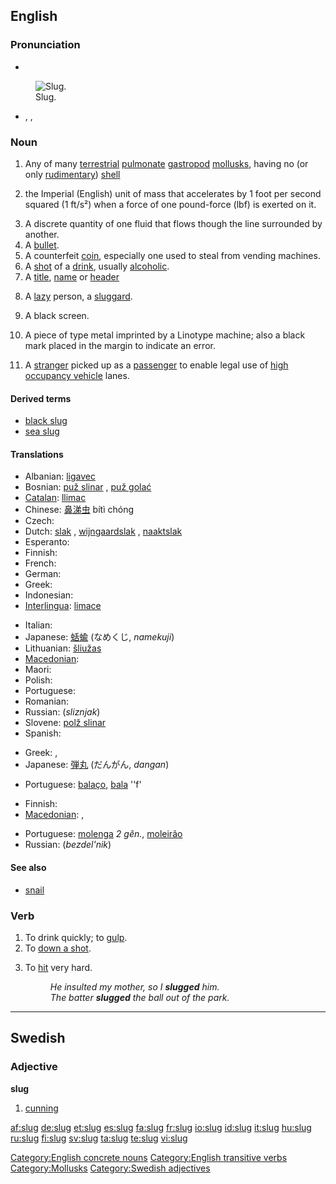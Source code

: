 ==English==

===Pronunciation===
* {{audio|En-us-slug.ogg|Audio (US)}}
[[Image:Arion lusitanicus eating.jpg|thumb|Slug.]]
* {{enPR|slŭg}}, {{IPA|/slʌɡ/}}, {{SAMPA|/slVg/}}
*: {{rhymes|ʌɡ}}

===Noun===
{{en-noun}}
{{wikipedia|Slug (disambiguation)|slug}}

# Any of many [[terrestrial]] [[pulmonate]] [[gastropod]] [[mollusk]]s, having no (or only [[rudimentary]]) [[shell]]
# {{physics|rarely used}} the Imperial (English) unit of mass that accelerates by 1 foot per second squared (1 ft/s²) when a force of one pound-force (lbf) is exerted on it.
# A discrete quantity of one fluid that flows though the line surrounded by another.
# A [[bullet]].
# A counterfeit [[coin]], especially one used to steal from vending machines.
# A [[shot]] of a [[drink]], usually [[alcoholic]].
# A [[title]], [[name]] or [[header]]
# {{slang}} A [[lazy]] person, a [[sluggard]].
# {{context|television editing}} A black screen.
# {{metal typesetting}} A piece of type metal imprinted by a Linotype machine; also a black mark placed in the margin to indicate an error.
# {{context|regional}} A [[stranger]] picked up as a [[passenger]] to enable legal use of [[high occupancy vehicle]] lanes.

====Derived terms====
* [[black slug]]
* [[sea slug]]

====Translations====
{{trans-top|gastropod}}
* Albanian: [[ligavec]]
* Bosnian: [[puž slinar]] {{m}}, [[puž golać]] {{m}}
* [[Catalan]]: [[llimac]] {{m}}
* Chinese: [[鼻涕虫]] bítì chóng
* Czech: {{t-|cs|slimák}}
* Dutch: [[slak]] {{f}}, [[wijngaardslak]] {{f}}, [[naaktslak]] {{f}}
* Esperanto: {{t-|eo|limako|xs=Esperanto}}
* Finnish: {{t+|fi|etana}}
* French: {{t+|fr|limace|f}}
* German: {{t+|de|Nacktschnecke|f}}
* Greek: {{t|el|γυμνοσάλιαγκας|n|tr=gimnosáliagas}}
* Indonesian: {{t+|id|siput|xs=Indonesian}}
* [[Interlingua]]: [[limace]]
{{trans-mid}}
* Italian: {{t+|it|lumaca|f}}
* Japanese: [[蛞蝓]] (なめくじ, ''namekuji'')
* Lithuanian: [[šliužas]] {{m}}
* [[Macedonian]]: {{t-|mk|голич|m|tr=gólič|sc=Cyrl|xs=Macedonian}}
* Maori: {{t-|mi|putoko|xs=Maori}}
* Polish: {{t+|pl|ślimak|m}}
* Portuguese: {{t+|pt|lesma|f}}
* Romanian: {{t-|ro|melc|m}}
* Russian: {{t+|ru|слизняк|m|sc=Cyrl}} (''sliznjak'')
* Slovene: [[polž slinar]] {{m}}
* Spanish: {{t+|es|babosa|f}}
{{trans-bottom}}

{{trans-top|bullet}}
* Greek: {{t|el|βλήμα|n|tr=vlíma}}, {{t|el|βολίδα|f|tr=volíδa}}
* Japanese: [[弾丸]] (だんがん, ''dangan'')
{{trans-mid}}
* Portuguese: [[balaço]], {{m}}  [[bala]] ''f'
{{trans-bottom}}

{{trans-top|lazy person}}
* Finnish: {{t+|fi|etana}}
* [[Macedonian]]: {{t|mk|мрзливец|m|tr=m'rzlivec|sc=Cyrl|xs=Macedonian}},  {{t|mk|мрзливка|f|tr=m'rzlivka|sc=Cyrl|xs=Macedonian}}
{{trans-mid}}
* Portuguese: [[molenga]] ''2 gên.'', [[moleirão]] {{m}}
* Russian: {{t+|ru|бездельник|m|sc=Cyrl}} (''bezdel'nik'')
{{trans-bottom}}

====See also====
* {{sense|gastropod}} [[snail]]

===Verb===
{{en-verb|slug|g|ed}}

# To drink quickly; to [[gulp]].
# To [[down a shot]].
# {{transitive}} To [[hit]] very hard.
#: ''He insulted my mother, so I '''slugged''' him.''
#: ''The batter '''slugged''' the ball out of the park.''

[[Category:English concrete nouns]]
[[Category:English transitive verbs]]

----

==Swedish==

===Adjective===
'''slug'''

# [[cunning]]

[[Category:Mollusks]]
[[Category:Swedish adjectives]]

[[af:slug]]
[[de:slug]]
[[et:slug]]
[[es:slug]]
[[fa:slug]]
[[fr:slug]]
[[io:slug]]
[[id:slug]]
[[it:slug]]
[[hu:slug]]
[[ru:slug]]
[[fi:slug]]
[[sv:slug]]
[[ta:slug]]
[[te:slug]]
[[vi:slug]]
